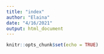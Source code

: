 ```yaml
---
title: "index"
author: "Elaina"
date: "4/16/2021"
output: html_document
---
```


```r
knitr::opts_chunk$set(echo = TRUE)
```